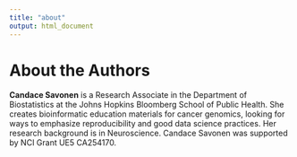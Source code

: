 ```yaml
---
title: "about"
output: html_document
---
```


# About the Authors {-}


**Candace Savonen** is a Research Associate in the Department of Biostatistics at the Johns Hopkins Bloomberg School of Public Health.
She creates bioinformatic education materials for cancer genomics, looking for ways to emphasize reproducibility and good data science practices.
Her research background is in Neuroscience.
Candace Savonen was supported by NCI Grant UE5 CA254170.
